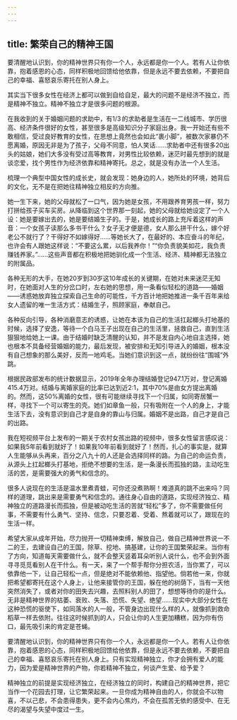 ```yaml
---
---
---
```

title: 繁荣自己的精神王国
---




要清醒地认识到，你的精神世界只有你一个人，永远都是你一个人。若有人让你依靠，抱着感恩的心态，同样积极地回馈给他依靠，但是永远不要去依赖，不要把自己的幸福、喜怒哀乐寄托在别人身上。

其实当下很多女性在经济上都可以做到自给自足，最大的问题不是经济不独立，而是精神不独立。精神不独立才是很多问题的根源。

在我收到的关于婚姻问题的求助中，有1/3 的求助者是生活在一二线城市、学历很高、经济条件很好的女性，甚至很多是高级知识分子家庭出身。我一开始还有些不敢相信，受过良好教育的女性，在思想上竟然也会如此“裹小脚”，被数次家暴仍不愿离婚，原因无非是为了孩子，父母不同意，怕人笑话……求助者中还有很多20出头的姑娘，她们大多没有受过高等教育，对男性比较依赖，迷茫时最先想到的就是谈恋爱，找个男性作为经济依靠和精神寄托。总之，就是没有办法一个人生活。

梳理一个典型中国女性的成长史，就会发现：她身边的人，她所处的环境，她背后的文化，无不是在把她往精神独立相反的方向推。

她一生下来，她的父母就松了一口气，因为她是女孩，不用跟养育男孩一样，努力打拼给孩子买车买房。从降临到这个世界那一刻起，她的父母就给她设定了一个人设：她是要嫁出去的，她是要结婚生子的。于是，她成长的路上充斥着这样的声音：一个女孩子读那么多书干什么？女子无才便是德，女人那么拼干什么，嫁个好老公不就行了？干得好不如嫁得好……等她长大了，在最好的、本应奋斗的年纪，也许会有人跟她这样说：“不要这么累，以后我养你！”“你负责貌美如花，我负责赚钱养家。”……这些声音都在积极地把她驯化成一个生活、经济、精神都无法独立的附属品。

各种无形的大手，在她20岁到30岁这10年成长的关键期，在她对未来迷茫无知时，在她面对人生的分岔口时，左右她的思想，用一条看似轻松的道路——婚姻——诱惑她放弃独立探索自己生命的可能性，千方百计地把她推进一条千百年来给女人遗留的唯一生活方式：结婚生子，照顾家庭，奉献自己。

各种反向引导，各种消磨意志的诱惑，让她在本该为自己的生活扛起榔头打地基的时候，选择了安逸，等待一个白马王子出现在自己的生活里，拯救自己，直到生活狠狠地给她上一课。由于结婚时缺乏清醒的认知，并不是发自内心地自主选择，她也根本不具备经营婚姻的能力，最后发现，被安排和无知引导进入的婚姻，根本没有自己想象的那么美好，反而一地鸡毛。当她们意识到这一点，就纷纷往“围城”外跳。

根据民政部发布的统计数据显示，2019年全年办理结婚登记947.1万对，登记离婚415.4万对。结婚与离婚家庭的比率已达到近2∶1，其中70%是由女方提出离婚的。然而，这50%离婚的女性，很有可能继续寻找下一个归属，如同寄居蟹一样，寻找下一个可以寄生的壳。她们如章鱼一般，只有吸附在一个人的身上，才能生活下去，没有意识到自己才是自身的靠山与归属。婚姻不是出路，自己才是自己的出路。

我在短视频平台上发布的一期关于农村女孩出路的视频中，很多女性留言感叹说：如果我5年前看到就好了！如果我10年前看到就好了！然而，扎心的事实是，就算人生能够从头再来，百分之八九十的人还是会选择同样的路。为自己的命运负责，从源头上扛起榔头打基地，拒绝不想要的生活，是一条漫长而孤独的路，主动吃生活的苦，是需要强大的勇气和信念的。

很多人说现在的生活是温水里煮青蛙，可你还没煮熟啊！难道真的跳不出来吗？同样的道理，跳出来是需要勇气和信念的。通往身心自由的道路，实现经济独立、精神独立的道路漫长而孤独，但是被动吃生活的苦就“轻松”多了，你不需要做任何事，不需要有什么勇气、坚持、信念，只要忍着、受着、熬着就可以了，跟现在的生活一样。

希望大家从成年开始，尽力抛开一切精神束缚，解放自己，做自己精神世界说一不二的王，去建设自己的王国，除草、挖地、搞基建，让你的王国繁荣起来。当你有了方向，知道每天需要做什么，就不会整天竖着耳朵听别人说什么，也不会到外面寻寻觅觅看别人在干什么。有一天，来了一个帮手帮你分担农活，当你累了，可以依靠他一下，让自己轻松一点，但是绝对不能依赖他、指望他。倘若他一来，你就把希望都寄托在这个人身上，让他来接管你的王国，躲在他的树荫下，当有一天他突然消失了，或者对你的田失去兴趣，去照料别人的田了，想想等待你的是什么。无非是精神世界的枯萎、衰败、失落、恐慌、失望、绝望……现实中大部分女性在这种恐慌的驱使下，如同落水的人一般，不管身边出现什么样的人，就像抓到救命稻草一样去依附。往往这时候抓到的人，只会让你的人生更加糟糕，因为你有伤口，最先吸引来的肯定是苍蝇。

要清醒地认识到，你的精神世界只有你一个人，永远都是你一个人。若有人让你依靠，抱着感恩的心态，同样积极地回馈给他依靠，但是永远不要去依赖，不要把自己的幸福、喜怒哀乐寄托在别人身上。只有实现精神独立，你才会拥有爱人的能力，因为爱是精神世界的产物，你若精神不独立，何谈产生爱、给予爱？

精神独立的前提是实现经济独立，在经济独立的同时，构建自己的精神世界，把它当作一个花园去打理，让它繁荣起来。一旦你成为精神自由的人，你就会不以物喜，不以己悲，不会患得患失，更不会内心焦灼，不会在孤苦无依的感受中、在无尽的渴望与失望中度过一生。